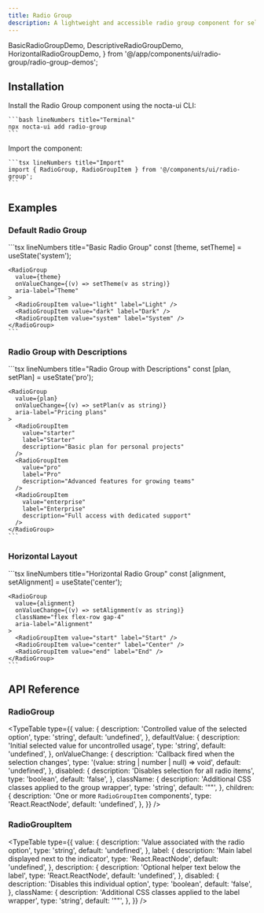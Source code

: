 ```yaml
---
title: Radio Group
description: A lightweight and accessible radio group component for selecting a single option, supporting labels, descriptions, and full keyboard navigation
---
```


  BasicRadioGroupDemo,
  DescriptiveRadioGroupDemo,
  HorizontalRadioGroupDemo,
} from '@/app/components/ui/radio-group/radio-group-demos';

## Installation

<Steps>
  <Step>
    Install the Radio Group component using the nocta-ui CLI:

    ```bash lineNumbers title="Terminal"
    npx nocta-ui add radio-group
    ```
  </Step>
  <Step>
    Import the component:

    ```tsx lineNumbers title="Import"
    import { RadioGroup, RadioGroupItem } from '@/components/ui/radio-group';
    ```
  </Step>
</Steps>

## Examples

### Default Radio Group

<DocsTabs defaultValue="preview">
  <DocsTab value="preview" lineNumbers title="Preview">
    <div className="my-6 space-y-3">
      <BasicRadioGroupDemo />
    </div>
  </DocsTab>
  <DocsTab value="code" lineNumbers title="Code">
    ```tsx lineNumbers title="Basic Radio Group"
    const [theme, setTheme] = useState('system');

    <RadioGroup
      value={theme}
      onValueChange={(v) => setTheme(v as string)}
      aria-label="Theme"
    >
      <RadioGroupItem value="light" label="Light" />
      <RadioGroupItem value="dark" label="Dark" />
      <RadioGroupItem value="system" label="System" />
    </RadioGroup>
    ```
  </DocsTab>
</DocsTabs>

### Radio Group with Descriptions

<DocsTabs defaultValue="preview">
  <DocsTab value="preview" lineNumbers title="Preview">
    <div className="my-6 space-y-3">
      <DescriptiveRadioGroupDemo />
    </div>
  </DocsTab>
  <DocsTab value="code" lineNumbers title="Code">
    ```tsx lineNumbers title="Radio Group with Descriptions"
    const [plan, setPlan] = useState('pro');

    <RadioGroup
      value={plan}
      onValueChange={(v) => setPlan(v as string)}
      aria-label="Pricing plans"
    >
      <RadioGroupItem
        value="starter"
        label="Starter"
        description="Basic plan for personal projects"
      />
      <RadioGroupItem
        value="pro"
        label="Pro"
        description="Advanced features for growing teams"
      />
      <RadioGroupItem
        value="enterprise"
        label="Enterprise"
        description="Full access with dedicated support"
      />
    </RadioGroup>
    ```
  </DocsTab>
</DocsTabs>

### Horizontal Layout

<DocsTabs defaultValue="preview">
  <DocsTab value="preview" lineNumbers title="Preview">
    <div className="my-6">
      <HorizontalRadioGroupDemo />
    </div>
  </DocsTab>
  <DocsTab value="code" lineNumbers title="Code">
    ```tsx lineNumbers title="Horizontal Radio Group"
    const [alignment, setAlignment] = useState('center');

    <RadioGroup
      value={alignment}
      onValueChange={(v) => setAlignment(v as string)}
      className="flex flex-row gap-4"
      aria-label="Alignment"
    >
      <RadioGroupItem value="start" label="Start" />
      <RadioGroupItem value="center" label="Center" />
      <RadioGroupItem value="end" label="End" />
    </RadioGroup>
    ```
  </DocsTab>
</DocsTabs>

## API Reference

### RadioGroup

<TypeTable
  type={{
    value: {
      description: 'Controlled value of the selected option',
      type: 'string',
      default: 'undefined',
    },
    defaultValue: {
      description: 'Initial selected value for uncontrolled usage',
      type: 'string',
      default: 'undefined',
    },
    onValueChange: {
      description: 'Callback fired when the selection changes',
      type: '(value: string | number | null) => void',
      default: 'undefined',
    },
    disabled: {
      description: 'Disables selection for all radio items',
      type: 'boolean',
      default: 'false',
    },
    className: {
      description: 'Additional CSS classes applied to the group wrapper',
      type: 'string',
      default: '""',
    },
    children: {
      description: 'One or more `RadioGroupItem` components',
      type: 'React.ReactNode',
      default: 'undefined',
    },
  }}
/>

### RadioGroupItem

<TypeTable
  type={{
    value: {
      description: 'Value associated with the radio option',
      type: 'string',
      default: 'undefined',
    },
    label: {
      description: 'Main label displayed next to the indicator',
      type: 'React.ReactNode',
      default: 'undefined',
    },
    description: {
      description: 'Optional helper text below the label',
      type: 'React.ReactNode',
      default: 'undefined',
    },
    disabled: {
      description: 'Disables this individual option',
      type: 'boolean',
      default: 'false',
    },
    className: {
      description: 'Additional CSS classes applied to the label wrapper',
      type: 'string',
      default: '""',
    },
  }}
/>
